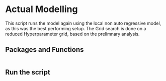 # Actual Modelling {#-src-model} 

This script runs the model again using the local non auto regressive model, as this was the best performing setup.
The Grid search is done on a reduced Hyperparameter grid, based on the prelimnary analysis. 

## Packages and Functions 



```.python
```


## Run the script

```.python
```